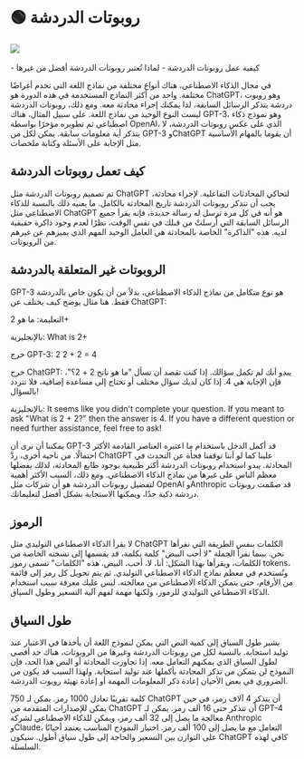 
# 🟢 روبوتات الدردشة 

<div style={{ textAlign: "center" }}>
  <Image
    src={"/docs/assets/basics/chatbot.svg"}
    width={755}
    height={964}
    style={{
      width: "100%",
      height: "300px",
      verticalAlign: "top",
      margin: "auto",
    }}
  />
</div>
<br />

<Takeaways>
  - كيفية عمل روبوتات الدردشة  - لماذا تُعتبر روبوتات الدردشة أفضل من غيرها
</Takeaways>

في مجال الذكاء الاصطناعي، هناك أنواع مختلفة من نماذج اللغة التي تخدم أغراضًا مختلفة. واحد من أكثر النماذج المستخدمة في هذه الدورة هو ChatGPT، وهو روبوت دردشة يتذكر الرسائل السابقة، لذا يمكنك إجراء محادثة معه. ومع ذلك، روبوتات الدردشة ليست النوع الوحيد من نماذج اللغة. على سبيل المثال، هناك GPT-3، وهو نموذج ذكاء اصطناعي تم تطويره مؤخرًا بواسطة OpenAI، الذي على عكس روبوتات الدردشة، لا يتذكر أية معلومات سابقة. يمكن لكل من GPT-3 وChatGPT أن يقوما بالمهام الأساسية مثل الإجابة على الأسئلة وكتابة ملخصات.

## كيف تعمل روبوتات الدردشة
تم تصميم روبوتات الدردشة مثل ChatGPT لتحاكي المحادثات التفاعلية. لإجراء محادثة، يجب أن تتذكر روبوتات الدردشة تاريخ المحادثة بالكامل. ما يعنيه ذلك بالنسبة للذكاء الاصطناعي مثل ChatGPT هو أنه في كل مرة ترسل له رسالة جديدة، فإنه يقرأ جميع الرسائل السابقة التي أُرسلتْ من قبلك في نفس الوقت، نظرًا لعدم وجود ذاكرة حقيقية لديه. هذه "الذاكرة" الخاصة بالمحادثة هي العامل الوحيد المهم الذي يميزهم عن غيرهم من الروبوتات.

##  الروبوتات غير المتعلقة بالدردشة 
GPT-3 هو نوع متكامل من نماذج الذكاء الاصطناعي، بدلاً من أن يكون خاص بالدردشة فقط. هنا مثال يوضح كيف يختلف عن ChatGPT:

التعليمة:
<AIOutput>
ما هو 2+
</AIOutput>

بالإنجليزية:
<AIOutput>
What is 2+
</AIOutput>

خرج GPT-3:
<AIOutput>
2
2 + 2 = 4
</AIOutput>

خرج ChatGPT:
<AIOutput>
يبدو أنك لم تكمل سؤالك. إذا كنت تقصد أن تسأل "ما هو ناتج 2 + 2؟"، فإن الإجابة هي 4. إذا كان لديك سؤال مختلف أو تحتاج إلى مساعدة إضافية، فلا تتردد بالسؤال!
</AIOutput>

بالإنجليزية:
<AIOutput>
It seems like you didn't complete your question. If you meant to ask "What is 2 + 2?" then the answer is 4. If you have a different question or need further assistance, feel free to ask!
</AIOutput>

يمكننا أن نرى أن GPT-3 قد أكمل الدخل باستخدام ما اعتبره العناصر القادمة الأكثر احتمالًا. من ناحية أخرى، ردَّ ChatGPT علينا كما لو أننا توقفنا فجأة عن التحدث في المحادثة. يبدو استخدام روبوتات الدردشة أكثر طبيعية بوجود طابع المحادثة، لذلك يفضلها معظم الناس على غيرها من نماذج الذكاء الاصطناعي. ومع ذلك، السبب الأكثر أهمية لتفضيل روبوتات الدردشة هو أن شركات مثل OpenAI وAnthropic قد صمّمت روبوتات دردشة ذكية جدًا، ويمكنها الاستجابة بشكل أفضل لتعليماتك.

## الرموز
لا يقرأ الذكاء الاصطناعي التوليدي مثل ChatGPT الكلمات بنفس الطريقة التي نقرأها نحن. بينما نقرأ الجملة "لا أحب البيض" كلمة بكلمة، قد يقسمها إلى نسخته الخاصة من الكلمات، ويقرأها بهذا الشكل: أنا، لا، أحب، البيض. هذه "الكلمات" تسمى رموز tokens، وتُستخدم في معظم نماذج الذكاء الاصطناعي التوليدي. ثم يتم تحويل كل رمز إلى قائمة من الأرقام، حتى يتمكن الذكاء الاصطناعي من معالجته. ليس عليك معرفة سبب استخدام الذكاء الاصطناعي التوليدي للرموز، ولكنها مهمة لفهم آلية التسعير وطول السياق.

## طول السياق
يشير طول السياق إلى كمية النص التي يمكن لنموذج اللغة أن يأخذها في الاعتبار عند توليد استجابة. بالنسبة لكل من روبوتات الدردشة وغيرها من الروبوتات، هناك حد أقصى لطول السياق الذي يمكنهم التعامل معه. إذا تجاوزت المحادثة أو النص هذا الحد، فإن النموذج لن يتمكن من تذكر المحادثة بأكملها عند توليد استجابة. ولهذا السبب قد يكون من الضروري في بعض الأحيان إعادة ذكر المعلومات المهمة أو إعادة تهيئة روبوت الدردشة.

750 كلمة تقريبًا تعادل 1000 رمز. يمكن لـ ChatGPT أن يتذكر 4 آلاف رمز، في حين يمكن للإصدارات المتقدمة من ChatGPT أن تتذكر حتى 16 ألف رمز. يمكن لـ GPT-4 معالجة ما يصل إلى 32 ألف رمز، ويمكن للذكاء الاصطناعي لشركة Anthropic وClaude، التعامل مع ما يصل إلى 100 ألف رمز. اختيار النموذج المناسب يعتمد أحيانًا على التوازن بين التسعير والحاجة إلى طول سياق أطول. سيكون ChatGPT كافي لهذه السلسلة.


[^a]: There are other types of non-chatbots, which we will see in the next lesson.
[^b]: Sometimes non-chatbots are preferable if you want more concise outputs that `complete` your text. We will learn about how to access GPT-3 in the next lesson.
[^c]: State of the art research may change this in the future.
[^d]: According to https://openai.com/pricing
[^l]: Context length is sometime called context size, or the length of the context window.
